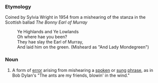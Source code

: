 ===Etymology===
Coined by Sylvia Wright in 1954 from a mishearing of the stanza in the Scottish ballad ''The Bonny Earl of Murray''
:Ye Highlands and Ye Lowlands
:Oh where hae you been?
:They hae slay the Earl of Murray,
:And laid him on the green.  (Misheard as "And Lady Mondegreen")

===Noun===
#A form of [[error]] arising from mishearing a [[spoken]] or [[sung]] [[phrase]], as in Bob Dylan's "The ants are my friends, blowin' in the wind."